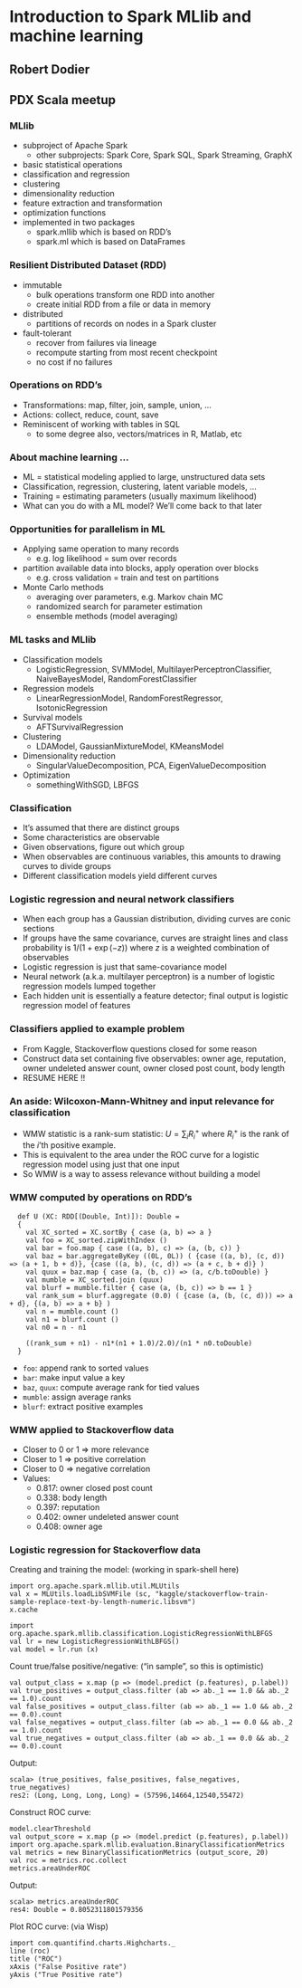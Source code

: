 # Introduction to Spark MLlib and machine learning

## Robert Dodier
## PDX Scala meetup

### MLlib

 * subproject of Apache Spark
     * other subprojects: Spark Core, Spark SQL, Spark Streaming, GraphX
 * basic statistical operations
 * classification and regression
 * clustering
 * dimensionality reduction
 * feature extraction and transformation
 * optimization functions
 * implemented in two packages
     * spark.mllib which is based on RDD's
     * spark.ml which is based on DataFrames

### Resilient Distributed Dataset (RDD)
 
 * immutable
     * bulk operations transform one RDD into another
     * create initial RDD from a file or data in memory
 * distributed
     * partitions of records on nodes in a Spark cluster
 * fault-tolerant
     * recover from failures via lineage
     * recompute starting from most recent checkpoint
     * no cost if no failures

### Operations on RDD's

 * Transformations: map, filter, join, sample, union, ...
 * Actions: collect, reduce, count, save
 * Reminiscent of working with tables in SQL
     * to some degree also, vectors/matrices in R, Matlab, etc

### About machine learning ...

 * ML = statistical modeling applied to large, unstructured data sets
 * Classification, regression, clustering, latent variable models, ...
 * Training = estimating parameters (usually maximum likelihood)
 * What can you do with a ML model? We'll come back to that later 

### Opportunities for parallelism in ML

 * Applying same operation to many records
     * e.g. log likelihood = sum over records
 * partition available data into blocks, apply operation over blocks
     * e.g. cross validation = train and test on partitions
 * Monte Carlo methods
     * averaging over parameters, e.g. Markov chain MC
     * randomized search for parameter estimation
     * ensemble methods (model averaging)

### ML tasks and MLlib

 * Classification models
     * LogisticRegression, SVMModel, MultilayerPerceptronClassifier,
    NaiveBayesModel, RandomForestClassifier
 * Regression models
     * LinearRegressionModel, RandomForestRegressor, IsotonicRegression
 * Survival models
     * AFTSurvivalRegression
 * Clustering
     * LDAModel, GaussianMixtureModel, KMeansModel
 * Dimensionality reduction
     * SingularValueDecomposition, PCA, EigenValueDecomposition
 * Optimization
     * somethingWithSGD, LBFGS

### Classification

 * It's assumed that there are distinct groups
 * Some characteristics are observable
 * Given observations, figure out which group
 * When observables are continuous variables,
   this amounts to drawing curves to divide groups
 * Different classification models yield different curves

### Logistic regression and neural network classifiers

 * When each group has a Gaussian distribution,
   dividing curves are conic sections
 * If groups have the same covariance,
   curves are straight lines and class probability is
   $1/(1 + \exp(-z))$ where $z$ is a weighted combination
   of observables
 * Logistic regression is just that same-covariance model
 * Neural network (a.k.a. multilayer perceptron) is a number of
   logistic regression models lumped together
 * Each hidden unit is essentially a feature detector;
   final output is logistic regression model of features

### Classifiers applied to example problem

 * From Kaggle, Stackoverflow questions closed for some reason
 * Construct data set containing five observables:
   owner age, reputation, owner undeleted answer count,
   owner closed post count, body length
 * RESUME HERE !!

### An aside: Wilcoxon-Mann-Whitney and input relevance for classification

 * WMW statistic is a rank-sum statistic: $U = \sum_i R^+_i$ where $R^+_i$
   is the rank of the $i$'th positive example.
 * This is equivalent to the area under the ROC curve
   for a logistic regression model using just that one input
 * So WMW is a way to assess relevance without building a model

### WMW computed by operations on RDD's

```
  def U (XC: RDD[(Double, Int)]): Double =
  {
    val XC_sorted = XC.sortBy { case (a, b) => a }
    val foo = XC_sorted.zipWithIndex ()
    val bar = foo.map { case ((a, b), c) => (a, (b, c)) }
    val baz = bar.aggregateByKey ((0L, 0L)) ( {case ((a, b), (c, d)) => (a + 1, b + d)}, {case ((a, b), (c, d)) => (a + c, b + d)} )
    val quux = baz.map { case (a, (b, c)) => (a, c/b.toDouble) }
    val mumble = XC_sorted.join (quux)
    val blurf = mumble.filter { case (a, (b, c)) => b == 1 }
    val rank_sum = blurf.aggregate (0.0) ( {case (a, (b, (c, d))) => a + d}, {(a, b) => a + b} )
    val n = mumble.count ()
    val n1 = blurf.count ()
    val n0 = n - n1

    ((rank_sum + n1) - n1*(n1 + 1.0)/2.0)/(n1 * n0.toDouble)
  }
```

 * `foo`: append rank to sorted values
 * `bar`: make input value a key
 * `baz`, `quux`: compute average rank for tied values
 * `mumble`: assign average ranks
 * `blurf`: extract positive examples

### WMW applied to Stackoverflow data

 * Closer to 0 or 1 $\Rightarrow$ more relevance
 * Closer to 1 $\Rightarrow$ positive correlation
 * Closer to 0 $\Rightarrow$ negative correlation
 * Values:
     * 0.817: owner closed post count
     * 0.338: body length
     * 0.397: reputation
     * 0.402: owner undeleted answer count
     * 0.408: owner age
 
### Logistic regression for Stackoverflow data

Creating and training the model: (working in spark-shell here)

```
import org.apache.spark.mllib.util.MLUtils
val x = MLUtils.loadLibSVMFile (sc, "kaggle/stackoverflow-train-sample-replace-text-by-length-numeric.libsvm")
x.cache

import org.apache.spark.mllib.classification.LogisticRegressionWithLBFGS
val lr = new LogisticRegressionWithLBFGS()
val model = lr.run (x)
```

Count true/false positive/negative: ("in sample", so this is optimistic)

```
val output_class = x.map (p => (model.predict (p.features), p.label))
val true_positives = output_class.filter (ab => ab._1 == 1.0 && ab._2 == 1.0).count
val false_positives = output_class.filter (ab => ab._1 == 1.0 && ab._2 == 0.0).count
val false_negatives = output_class.filter (ab => ab._1 == 0.0 && ab._2 == 1.0).count
val true_negatives = output_class.filter (ab => ab._1 == 0.0 && ab._2 == 0.0).count
```

Output:

```
scala> (true_positives, false_positives, false_negatives, true_negatives)
res2: (Long, Long, Long, Long) = (57596,14664,12540,55472)
```

Construct ROC curve:

```
model.clearThreshold
val output_score = x.map (p => (model.predict (p.features), p.label))
import org.apache.spark.mllib.evaluation.BinaryClassificationMetrics
val metrics = new BinaryClassificationMetrics (output_score, 20)
val roc = metrics.roc.collect
metrics.areaUnderROC
```

Output:

```
scala> metrics.areaUnderROC
res4: Double = 0.8052311801579356
```

Plot ROC curve: (via Wisp)

```
import com.quantifind.charts.Highcharts._
line (roc)
title ("ROC")
xAxis ("False Positive rate")
yAxis ("True Positive rate")
```


